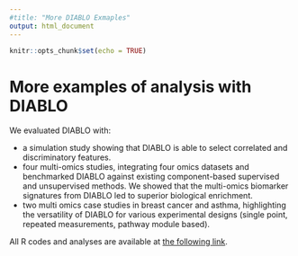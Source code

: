 ---
#title: "More DIABLO Exmaples"
output: html_document
---

```{r setup, include=FALSE}
knitr::opts_chunk$set(echo = TRUE)
```

# More examples of analysis with DIABLO

We evaluated DIABLO with:

- a simulation study showing that DIABLO is able to select correlated and discriminatory features.
- four multi-omics studies, integrating four omics datasets and benchmarked DIABLO against existing component-based supervised and unsupervised methods. We showed that the multi-omics biomarker signatures from DIABLO led to superior biological enrichment.
- two multi omics case studies in breast cancer and asthma, highlighting the versatility of DIABLO for various experimental designs (single point, repeated measurements, pathway module based).

All R codes and analyses are available at [the following link](http://amritsingh.ca/diablo/).


